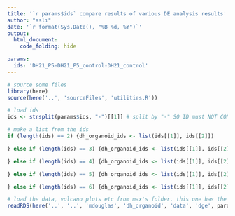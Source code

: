 ```yaml
---
title: '`r params$ids` compare results of various DE analysis results'
author: "aslı"
date: '`r format(Sys.Date(), "%B %d, %Y")`'
output: 
  html_document:
    code_folding: hide

params:
  ids: 'DH21_P5-DH21_P5_control-DH21_control'
---
```


```r

# source some files 
library(here)
source(here('..', 'sourceFiles', 'utilities.R'))

```

```r
# load ids
ids <- strsplit(params$ids, "-")[[1]] # split by "-" SO ID must NOT CONTAIN "-"

# make a list from the ids 
if (length(ids) == 2) {dh_organoid_ids <- list(ids[[1]], ids[[2]])

} else if (length(ids) == 3) {dh_organoid_ids <- list(ids[[1]], ids[[2]], ids[[3]]) 

} else if (length(ids) == 4) {dh_organoid_ids <- list(ids[[1]], ids[[2]], ids[[3]], ids[[4]])

} else if (length(ids) == 5) {dh_organoid_ids <- list(ids[[1]], ids[[2]], ids[[3]], ids[[4]], ids[[5]])

} else if (length(ids) == 6) {dh_organoid_ids <- list(ids[[1]], ids[[2]], ids[[3]], ids[[4]], ids[[5]], ids[[6]])}
```


```r
# load the data, volcano plots etc from max's folder. this one has the outputs: 
readRDS(here('..', '..', 'mdouglas', 'dh_organoid', 'data', 'dge', params$ids))
```